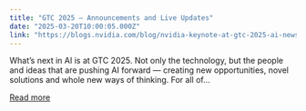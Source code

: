 ```yaml
---
title: "GTC 2025 – Announcements and Live Updates"
date: "2025-03-20T10:00:05.000Z"
link: "https://blogs.nvidia.com/blog/nvidia-keynote-at-gtc-2025-ai-news-live-updates/"
---
```


What’s next in AI is at GTC 2025. Not only the technology, but the people and ideas that are pushing AI forward — creating new opportunities, novel solutions and whole new ways of thinking. For all of...

[Read more](https://blogs.nvidia.com/blog/nvidia-keynote-at-gtc-2025-ai-news-live-updates/)
